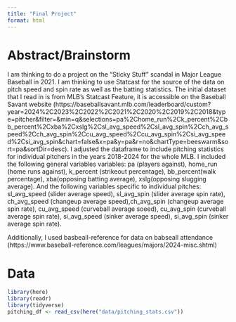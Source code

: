 ```yaml
---
title: "Final Project"
format: html
---
```


# Abstract/Brainstorm

I am thinking to do a project on the "Sticky Stuff" scandal in Major League Baseball in 2021. I am thinking to use Statcast for the source of the data on pitch speed and spin rate as well as the batting statistics. The initial dataset that I read in is from MLB's Statcast Feature, it is accessible on the Baseball Savant website (https://baseballsavant.mlb.com/leaderboard/custom?year=2024%2C2023%2C2022%2C2021%2C2020%2C2019%2C2018&type=pitcher&filter=&min=q&selections=pa%2Chome_run%2Ck_percent%2Cbb_percent%2Cxba%2Cxslg%2Csl_avg_speed%2Csl_avg_spin%2Cch_avg_speed%2Cch_avg_spin%2Ccu_avg_speed%2Ccu_avg_spin%2Csi_avg_speed%2Csi_avg_spin&chart=false&x=pa&y=pa&r=no&chartType=beeswarm&sort=pa&sortDir=desc). I adjusted the dataframe to include pitching statistics for individual pitchers in the years 2018-2024 for the whole MLB. I included the following general variables variables: pa (players against), home_run (home runs against), k_percent (strikeout percentage), bb_percent(walk percentage), xba(opposing batting average), xslg(opposing slugging average). And the following variables specific to individual pitches: sl_avg_speed (slider average speed), sl_avg_spin (slider average spin rate), ch_avg_speed (changeup average speed),ch_avg_spin (changeup average spin rate), cu_avg_speed (curveball average soeed), cu_avg_spin (curveball average spin rate), si_avg_speed (sinker average speed), si_avg_spin (sinker average spin rate). 

Additionally, I used basbeall-reference for data on babseall attendance (https://www.baseball-reference.com/leagues/majors/2024-misc.shtml)


# Data

```r
library(here)
library(readr)
library(tidyverse)
pitching_df <- read_csv(here("data/pitching_stats.csv"))
```

